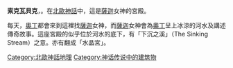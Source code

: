 '''索克瓦貝克'''，{{lang|no|Sokkvabekkr}}。在[[北歐神話|北歐神話]]中，這是[[薩迦_(北歐神)|薩迦]]女神的宮殿。


每天，[[奧丁|奧丁]]都會來到這裡找[[薩迦_(北歐神)|薩迦]]女神，而[[薩迦_(北歐神)|薩迦]]女神會為[[奧丁|奧丁]]呈上冰涼的河水及講述傳奇故事。這座宮殿的似乎位於河水的底下，有「下沉之溪」（The Sinking Stream）之意。亦有翻成「水晶宮」。



{{北歐神話}}
[[Category:北歐神話地理|Category:北歐神話地理]]
[[Category:神话传说中的建筑物|Category:神话传说中的建筑物]]